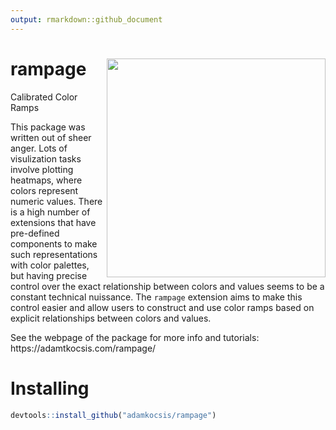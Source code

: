 ```yaml
---
output: rmarkdown::github_document
---
```


# rampage<img src="man/figures/logo.png" align="right" width="350" />

Calibrated Color Ramps

This package was written out of sheer anger. Lots of visulization tasks involve plotting heatmaps, where colors represent numeric values. There is a high number of extensions that have pre-defined components to make such representations with color palettes, but having precise control over the exact relationship between colors and values seems to be a constant technical nuissance. The `rampage` extension aims to make this control easier and allow users to construct and use color ramps based on explicit relationships between colors and values.  

See the webpage of the package for more info and tutorials: https://adamtkocsis.com/rampage/


# Installing

```R
devtools::install_github("adamkocsis/rampage")
```


